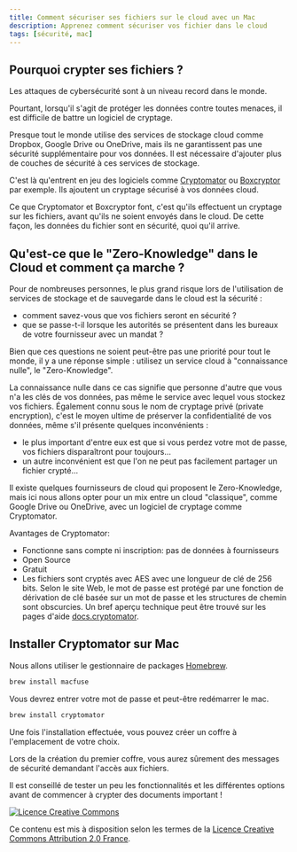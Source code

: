 ```yaml
---
title: Comment sécuriser ses fichiers sur le cloud avec un Mac
description: Apprenez comment sécuriser vos fichier dans le cloud
tags: [sécurité, mac]
---
```


## Pourquoi crypter ses fichiers ?

Les attaques de cybersécurité sont à un niveau record dans le monde.

Pourtant, lorsqu'il s'agit de protéger les données contre toutes
menaces, il est difficile de battre un logiciel de cryptage.

Presque tout le monde utilise des services de stockage cloud comme Dropbox,
Google Drive ou OneDrive, mais ils ne garantissent pas
une sécurité supplémentaire pour vos données.
Il est nécessaire d'ajouter plus de couches de sécurité
à ces services de stockage.

C'est là qu'entrent en jeu des logiciels comme [Cryptomator](https://cryptomator.org) ou [Boxcryptor](https://www.boxcryptor.com/fr/) par exemple.
Ils ajoutent un cryptage sécurisé à vos données cloud.

Ce que Cryptomator et Boxcryptor font,
c'est qu'ils effectuent un cryptage sur les fichiers,
avant qu'ils ne soient envoyés dans le cloud.
De cette façon, les données du fichier sont en sécurité, quoi qu'il arrive.

## Qu'est-ce que le "Zero-Knowledge" dans le Cloud et comment ça marche ?

Pour de nombreuses personnes,
le plus grand risque lors de l'utilisation
de services de stockage et de sauvegarde dans le cloud est la sécurité :

- comment savez-vous que vos fichiers seront en sécurité ?
- que se passe-t-il lorsque les autorités se présentent
dans les bureaux de votre fournisseur avec un mandat ?

Bien que ces questions ne soient peut-être pas une priorité pour tout le monde,
il y a une réponse simple : utilisez un service cloud à "connaissance nulle", le "Zero-Knowledge".

La connaissance nulle dans ce cas signifie que personne d'autre que vous
n'a les clés de vos données,
pas même le service avec lequel vous stockez vos fichiers.
Également connu sous le nom de cryptage privé (private encryption),
c'est le moyen ultime de préserver la confidentialité de vos données,
même s'il présente quelques inconvénients :
- le plus important d'entre eux est que si vous perdez votre mot de passe,
vos fichiers disparaîtront pour toujours...
- un autre inconvénient est que l'on ne peut pas facilement partager un fichier crypté...

Il existe quelques fournisseurs de cloud qui proposent le Zero-Knowledge,
mais ici nous allons opter pour un mix entre un cloud "classique", comme Google Drive ou OneDrive,
avec un logiciel de cryptage comme Cryptomator.

Avantages de Cryptomator:
- Fonctionne sans compte ni inscription: pas de données à fournisseurs
- Open Source
- Gratuit
- Les fichiers sont cryptés avec AES avec une longueur de clé de 256 bits. 
Selon le site Web, le mot de passe est protégé par une fonction de dérivation de clé basée sur un mot de passe et les structures de chemin sont obscurcies. 
Un bref aperçu technique peut être trouvé sur les pages d'aide [docs.cryptomator](https://docs.cryptomator.org/en/latest/).

## Installer Cryptomator sur Mac


Nous allons utiliser le gestionnaire de packages [Homebrew](https://brew.sh).


```bash
brew install macfuse
```

Vous devrez entrer votre mot de passe et peut-être redémarrer le mac.

```bash
brew install cryptomator
```

Une fois l'installation effectuée, vous pouvez créer un coffre à l'emplacement de votre choix.

Lors de la création du premier coffre, vous aurez sûrement des messages de sécurité demandant l'accès aux fichiers.

Il est conseillé de tester un peu les fonctionnalités et les différentes options avant
de commencer à crypter des documents important !




[![Licence Creative Commons](https://i.creativecommons.org/l/by/2.0/fr/88x31.png)](http://creativecommons.org/licenses/by/2.0/fr/)

Ce contenu est mis à disposition selon les termes de la <a rel="license" href="http://creativecommons.org/licenses/by/2.0/fr/">Licence Creative Commons Attribution 2.0 France</a>.
